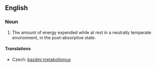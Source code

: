 ==English==
{{wikipedia}}
===Noun===
{{en-noun}}

# {{physiology}} The amount of energy expended while at rest in a neutrally temperate environment, in the post-absorptive state.

====Translations====
{{trans-top|amount of energy expended while at rest}}
*Czech: [[bazální metabolismus]] {{m}}
{{trans-mid}}
{{trans-bottom}}